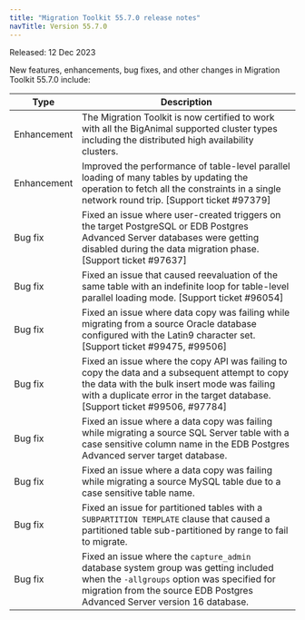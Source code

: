 ```yaml
---
title: "Migration Toolkit 55.7.0 release notes"
navTitle: Version 55.7.0
---
```


Released: 12 Dec 2023

New features, enhancements, bug fixes, and other changes in Migration Toolkit 55.7.0 include:

|     Type     |                                                                                                                                                                                         Description                                                                                                                                                                                         |
| ------------ | ------------------------------------------------------------------------------------------------------------------------------------------------------------------------------------------------------------------------------------------------------------------------------------------------------------------ |
| Enhancement  | The Migration Toolkit is now certified to work with all the BigAnimal supported cluster types including the distributed high availability clusters. |
| Enhancement  | Improved the performance of table-level parallel loading of many tables by updating the operation to fetch all the constraints in a single network round trip. [Support ticket #97379] |
| Bug&nbsp;fix | Fixed an issue where user-created triggers on the target PostgreSQL or EDB Postgres Advanced Server databases were getting disabled during the data migration phase. [Support ticket #97637] |
| Bug&nbsp;fix | Fixed an issue that caused reevaluation of the same table with an indefinite loop for table-level parallel loading mode. [Support ticket #96054]|
| Bug&nbsp;fix | Fixed an issue where data copy was failing while migrating from a source Oracle database configured with the Latin9 character set. [Support ticket #99475, #99506] |
| Bug&nbsp;fix | Fixed an issue where the copy API was failing to copy the data and a subsequent attempt to copy the data with the bulk insert mode was failing with a duplicate error in the target database.[Support ticket #99506, #97784] |
| Bug&nbsp;fix | Fixed an issue where a data copy was failing while migrating a source SQL Server table with a case sensitive column name in the EDB Postgres Advanced server target database. |
| Bug&nbsp;fix | Fixed an issue where a data copy was failing while migrating a source MySQL table due to a case sensitive table name. |
| Bug&nbsp;fix | Fixed an issue for partitioned tables with a `SUBPARTITION TEMPLATE` clause that caused a partitioned table sub-partitioned by range to fail to migrate. |
| Bug&nbsp;fix | Fixed an issue where the ``capture_admin`` database system group was getting included when the ``-allgroups`` option was specified for migration from the source EDB Postgres Advanced Server version 16 database. |

